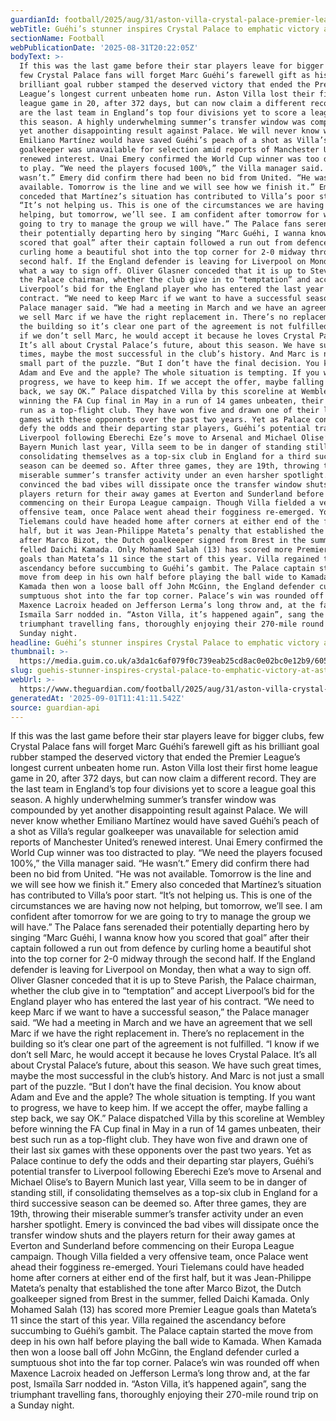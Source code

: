 ```yaml
---
guardianId: football/2025/aug/31/aston-villa-crystal-palace-premier-league-match-report
webTitle: Guéhi’s stunner inspires Crystal Palace to emphatic victory at Aston Villa
sectionName: Football
webPublicationDate: '2025-08-31T20:22:05Z'
bodyText: >-
  If this was the last game before their star players leave for bigger clubs,
  few Crystal Palace fans will forget Marc Guéhi’s farewell gift as his
  brilliant goal rubber stamped the deserved victory that ended the Premier
  League’s longest current unbeaten home run. Aston Villa lost their first home
  league game in 20, after 372 days, but can now claim a different record. They
  are the last team in England’s top four divisions yet to score a league goal
  this season. A highly underwhelming summer’s transfer window was compounded by
  yet another disappointing result against Palace. We will never know whether
  Emiliano Martínez would have saved Guéhi’s peach of a shot as Villa’s regular
  goalkeeper was unavailable for selection amid reports of Manchester United’s
  renewed interest. Unai Emery confirmed the World Cup winner was too distracted
  to play. “We need the players focused 100%,” the Villa manager said. “He
  wasn’t.” Emery did confirm there had been no bid from United. “He was not
  available. Tomorrow is the line and we will see how we finish it.” Emery also
  conceded that Martínez’s situation has contributed to Villa’s poor start.
  “It’s not helping us. This is one of the circumstances we are having now not
  helping, but tomorrow, we’ll see. I am confident after tomorrow for we are
  going to try to manage the group we will have.” The Palace fans serenaded
  their potentially departing hero by singing “Marc Guéhi, I wanna know how you
  scored that goal” after their captain followed a run out from defence by
  curling home a beautiful shot into the top corner for 2-0 midway through the
  second half. If the England defender is leaving for Liverpool on Monday, then
  what a way to sign off. Oliver Glasner conceded that it is up to Steve Parish,
  the Palace chairman, whether the club give in to “temptation” and accept
  Liverpool’s bid for the England player who has entered the last year of his
  contract. “We need to keep Marc if we want to have a successful season,” the
  Palace manager said. “We had a meeting in March and we have an agreement that
  we sell Marc if we have the right replacement in. There’s no replacement in
  the building so it’s clear one part of the agreement is not fulfilled. “I know
  if we don’t sell Marc, he would accept it because he loves Crystal Palace.
  It’s all about Crystal Palace’s future, about this season. We have such great
  times, maybe the most successful in the club’s history. And Marc is not just a
  small part of the puzzle. “But I don’t have the final decision. You know about
  Adam and Eve and the apple? The whole situation is tempting. If you want to
  progress, we have to keep him. If we accept the offer, maybe falling a step
  back, we say OK.” Palace dispatched Villa by this scoreline at Wembley before
  winning the FA Cup final in May in a run of 14 games unbeaten, their best such
  run as a top-flight club. They have won five and drawn one of their last six
  games with these opponents over the past two years. Yet as Palace continue to
  defy the odds and their departing star players, Guéhi’s potential transfer to
  Liverpool following Eberechi Eze’s move to Arsenal and Michael Olise’s to
  Bayern Munich last year, Villa seem to be in danger of standing still, if
  consolidating themselves as a top-six club in England for a third successive
  season can be deemed so. After three games, they are 19th, throwing their
  miserable summer’s transfer activity under an even harsher spotlight. Emery is
  convinced the bad vibes will dissipate once the transfer window shuts and the
  players return for their away games at Everton and Sunderland before
  commencing on their Europa League campaign. Though Villa fielded a very
  offensive team, once Palace went ahead their fogginess re-emerged. Youri
  Tielemans could have headed home after corners at either end of the first
  half, but it was Jean-Philippe Mateta’s penalty that established the tone
  after Marco Bizot, the Dutch goalkeeper signed from Brest in the summer,
  felled Daichi Kamada. Only Mohamed Salah (13) has scored more Premier League
  goals than Mateta’s 11 since the start of this year. Villa regained the
  ascendancy before succumbing to Guéhi’s gambit. The Palace captain started the
  move from deep in his own half before playing the ball wide to Kamada. When
  Kamada then won a loose ball off John McGinn, the England defender curled a
  sumptuous shot into the far top corner. Palace’s win was rounded off when
  Maxence Lacroix headed on Jefferson Lerma’s long throw and, at the far post,
  Ismaïla Sarr nodded in. “Aston Villa, it’s happened again”, sang the
  triumphant travelling fans, thoroughly enjoying their 270-mile round trip on a
  Sunday night.
headline: Guéhi’s stunner inspires Crystal Palace to emphatic victory at Aston Villa
thumbnail: >-
  https://media.guim.co.uk/a3da1c6af079f0c739eab25cd8ac0e02bc0e12b9/605_0_4468_3575/500.jpg
slug: guehis-stunner-inspires-crystal-palace-to-emphatic-victory-at-aston-villa
webUrl: >-
  https://www.theguardian.com/football/2025/aug/31/aston-villa-crystal-palace-premier-league-match-report
generatedAt: '2025-09-01T11:41:11.542Z'
source: guardian-api
---
```

If this was the last game before their star players leave for bigger clubs, few Crystal Palace fans will forget Marc Guéhi’s farewell gift as his brilliant goal rubber stamped the deserved victory that ended the Premier League’s longest current unbeaten home run. Aston Villa lost their first home league game in 20, after 372 days, but can now claim a different record. They are the last team in England’s top four divisions yet to score a league goal this season. A highly underwhelming summer’s transfer window was compounded by yet another disappointing result against Palace. We will never know whether Emiliano Martínez would have saved Guéhi’s peach of a shot as Villa’s regular goalkeeper was unavailable for selection amid reports of Manchester United’s renewed interest. Unai Emery confirmed the World Cup winner was too distracted to play. “We need the players focused 100%,” the Villa manager said. “He wasn’t.” Emery did confirm there had been no bid from United. “He was not available. Tomorrow is the line and we will see how we finish it.” Emery also conceded that Martínez’s situation has contributed to Villa’s poor start. “It’s not helping us. This is one of the circumstances we are having now not helping, but tomorrow, we’ll see. I am confident after tomorrow for we are going to try to manage the group we will have.” The Palace fans serenaded their potentially departing hero by singing “Marc Guéhi, I wanna know how you scored that goal” after their captain followed a run out from defence by curling home a beautiful shot into the top corner for 2-0 midway through the second half. If the England defender is leaving for Liverpool on Monday, then what a way to sign off. Oliver Glasner conceded that it is up to Steve Parish, the Palace chairman, whether the club give in to “temptation” and accept Liverpool’s bid for the England player who has entered the last year of his contract. “We need to keep Marc if we want to have a successful season,” the Palace manager said. “We had a meeting in March and we have an agreement that we sell Marc if we have the right replacement in. There’s no replacement in the building so it’s clear one part of the agreement is not fulfilled. “I know if we don’t sell Marc, he would accept it because he loves Crystal Palace. It’s all about Crystal Palace’s future, about this season. We have such great times, maybe the most successful in the club’s history. And Marc is not just a small part of the puzzle. “But I don’t have the final decision. You know about Adam and Eve and the apple? The whole situation is tempting. If you want to progress, we have to keep him. If we accept the offer, maybe falling a step back, we say OK.” Palace dispatched Villa by this scoreline at Wembley before winning the FA Cup final in May in a run of 14 games unbeaten, their best such run as a top-flight club. They have won five and drawn one of their last six games with these opponents over the past two years. Yet as Palace continue to defy the odds and their departing star players, Guéhi’s potential transfer to Liverpool following Eberechi Eze’s move to Arsenal and Michael Olise’s to Bayern Munich last year, Villa seem to be in danger of standing still, if consolidating themselves as a top-six club in England for a third successive season can be deemed so. After three games, they are 19th, throwing their miserable summer’s transfer activity under an even harsher spotlight. Emery is convinced the bad vibes will dissipate once the transfer window shuts and the players return for their away games at Everton and Sunderland before commencing on their Europa League campaign. Though Villa fielded a very offensive team, once Palace went ahead their fogginess re-emerged. Youri Tielemans could have headed home after corners at either end of the first half, but it was Jean-Philippe Mateta’s penalty that established the tone after Marco Bizot, the Dutch goalkeeper signed from Brest in the summer, felled Daichi Kamada. Only Mohamed Salah (13) has scored more Premier League goals than Mateta’s 11 since the start of this year. Villa regained the ascendancy before succumbing to Guéhi’s gambit. The Palace captain started the move from deep in his own half before playing the ball wide to Kamada. When Kamada then won a loose ball off John McGinn, the England defender curled a sumptuous shot into the far top corner. Palace’s win was rounded off when Maxence Lacroix headed on Jefferson Lerma’s long throw and, at the far post, Ismaïla Sarr nodded in. “Aston Villa, it’s happened again”, sang the triumphant travelling fans, thoroughly enjoying their 270-mile round trip on a Sunday night.
